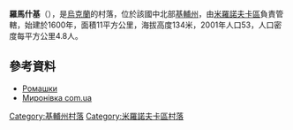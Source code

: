 {{coord|49|54|33|N|31|16|34|E|scale:30000|display=title}}

'''羅馬什基'''（{{lang-uk|Ромашки}}），是[[烏克蘭|烏克蘭]]的村落，位於該國中北部[[基輔州|基輔州]]，由[[米羅諾夫卡區|米羅諾夫卡區]]負責管轄，始建於1600年，面積11平方公里，海拔高度134米，2001年人口53，人口密度每平方公里4.8人。

==參考資料==
*[http://gska2.rada.gov.ua/pls/z7502/A005?rdat1=08.11.2009&rf7571=16135 Ромашки]{{dead link|date=2018年4月 |bot=InternetArchiveBot |fix-attempted=yes }}
*[http://myronivka.com.ua/punkts/mal_bukr/mal_bukr.shtml Миронівка com.ua]

{{DEFAULTSORT:Ромашки}}
[[Category:基輔州村落|Category:基輔州村落]]
[[Category:米羅諾夫卡區村落|Category:米羅諾夫卡區村落]]


{{Kiev-geo-stub}}